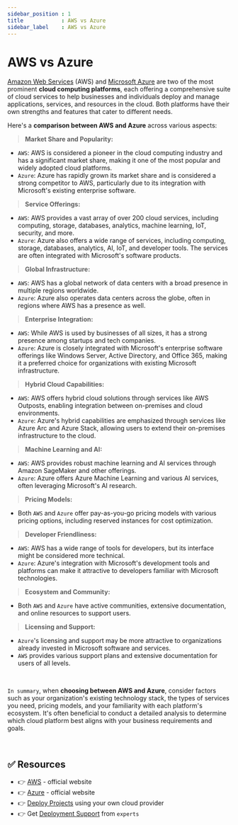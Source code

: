 ```yaml
---
sidebar_position : 1
title            : AWS vs Azure
sidebar_label    : AWS vs Azure
---
```


# AWS vs Azure

[Amazon Web Services](https://aws.amazon.com/) (AWS) and [Microsoft Azure](https://azure.microsoft.com/en-us/) are two of the most prominent **cloud computing platforms**, 
each offering a comprehensive suite of cloud services to help businesses and individuals deploy and manage applications, services, and resources in the cloud. Both platforms have their own strengths and features that cater to different needs. 

Here's a **comparison between AWS and Azure** across various aspects:

> **Market Share and Popularity:**

- `AWS`: AWS is considered a pioneer in the cloud computing industry and has a significant market share, making it one of the most popular and widely adopted cloud platforms.
- `Azure`: Azure has rapidly grown its market share and is considered a strong competitor to AWS, particularly due to its integration with Microsoft's existing enterprise software.

> **Service Offerings:**

- `AWS`: AWS provides a vast array of over 200 cloud services, including computing, storage, databases, analytics, machine learning, IoT, security, and more.
- `Azure`: Azure also offers a wide range of services, including computing, storage, databases, analytics, AI, IoT, and developer tools. The services are often integrated with Microsoft's software products.

> **Global Infrastructure:**

- `AWS`: AWS has a global network of data centers with a broad presence in multiple regions worldwide.
- `Azure`: Azure also operates data centers across the globe, often in regions where AWS has a presence as well.

> **Enterprise Integration:**

- `AWS`: While AWS is used by businesses of all sizes, it has a strong presence among startups and tech companies.
- `Azure`: Azure is closely integrated with Microsoft's enterprise software offerings like Windows Server, Active Directory, and Office 365, making it a preferred choice for organizations with existing Microsoft infrastructure.

> **Hybrid Cloud Capabilities:**

- `AWS`: AWS offers hybrid cloud solutions through services like AWS Outposts, enabling integration between on-premises and cloud environments.
- `Azure`: Azure's hybrid capabilities are emphasized through services like Azure Arc and Azure Stack, allowing users to extend their on-premises infrastructure to the cloud.

> **Machine Learning and AI:**

- `AWS`: AWS provides robust machine learning and AI services through Amazon SageMaker and other offerings.
- `Azure`: Azure offers Azure Machine Learning and various AI services, often leveraging Microsoft's AI research.

> **Pricing Models:**

- Both `AWS` and `Azure` offer pay-as-you-go pricing models with various pricing options, including reserved instances for cost optimization.

> **Developer Friendliness:**

- `AWS`: AWS has a wide range of tools for developers, but its interface might be considered more technical.
- `Azure`: Azure's integration with Microsoft's development tools and platforms can make it attractive to developers familiar with Microsoft technologies.

> **Ecosystem and Community:**

- Both `AWS` and `Azure` have active communities, extensive documentation, and online resources to support users.

> **Licensing and Support:**

- `Azure`'s licensing and support may be more attractive to organizations already invested in Microsoft software and services.
- `AWS` provides various support plans and extensive documentation for users of all levels.

<br />

`In summary`, when **choosing between AWS and Azure**, consider factors such as your organization's existing technology stack, the types of services you need, pricing models, and your familiarity with each platform's ecosystem. 
It's often beneficial to conduct a detailed analysis to determine which cloud platform best aligns with your business requirements and goals.

<br />

## ✅ Resources

- 👉 [AWS](https://aws.amazon.com/) - official website
- 👉 [Azure](https://azure.microsoft.com/en-us/) - official website
- 👉 [Deploy Projects](https://deploypro.dev/) using your own cloud provider
- 👉 Get [Deployment Support](https://deploypro.dev/support/) from `experts` 
